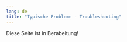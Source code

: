 ```yaml
---
lang: de
title: "Typische Probleme - Troubleshooting"
---
```


::: {.callout-note}
Diese Seite ist in Berabeitung!
:::
